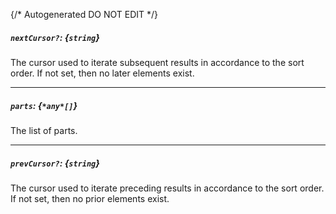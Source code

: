 {/* Autogenerated DO NOT EDIT  */}
##### `nextCursor?`: *{`string`}*
The cursor used to iterate subsequent results in accordance to the
sort order. If not set, then no later elements exist.


---
##### `parts`: *{`*any*[]`}*
The list of parts.

---
##### `prevCursor?`: *{`string`}*
The cursor used to iterate preceding results in accordance to the
sort order. If not set, then no prior elements exist.



